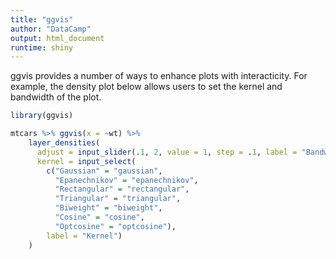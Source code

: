 ```yaml
---
title: "ggvis"
author: "DataCamp"
output: html_document
runtime: shiny
---
```


ggvis provides a number of ways to enhance plots with interacticity. For example, the density plot below allows users to set the kernel and bandwidth of the plot.

```r
library(ggvis)

mtcars %>% ggvis(x = ~wt) %>%
    layer_densities(
      adjust = input_slider(.1, 2, value = 1, step = .1, label = "Bandwidth adjustment"),
      kernel = input_select(
        c("Gaussian" = "gaussian",
          "Epanechnikov" = "epanechnikov",
          "Rectangular" = "rectangular",
          "Triangular" = "triangular",
          "Biweight" = "biweight",
          "Cosine" = "cosine",
          "Optcosine" = "optcosine"),
        label = "Kernel")
    )
```
